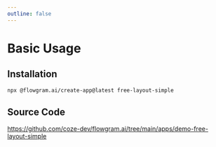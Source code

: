 ```yaml
---
outline: false
---
```



# Basic Usage


<FreeLayoutSimplePreview />

## Installation

```bash
npx @flowgram.ai/create-app@latest free-layout-simple
```

## Source Code

https://github.com/coze-dev/flowgram.ai/tree/main/apps/demo-free-layout-simple

